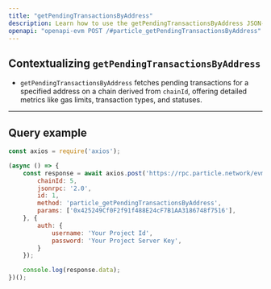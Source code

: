 ```yaml
---
title: "getPendingTransactionsByAddress"
description: Learn how to use the getPendingTransactionsByAddress JSON-RPC method.
openapi: "openapi-evm POST /#particle_getPendingTransactionsByAddress"
---
```


## Contextualizing `getPendingTransactionsByAddress`

- `getPendingTransactionsByAddress` fetches pending transactions for a specified address on a chain derived from `chainId`, offering detailed metrics like gas limits, transaction types, and statuses.

***

## Query example

```javascript JavaScript
const axios = require('axios');

(async () => {
    const response = await axios.post('https://rpc.particle.network/evm-chain', {
        chainId: 5,
        jsonrpc: '2.0',
        id: 1,
        method: 'particle_getPendingTransactionsByAddress',
        params: ['0x425249Cf0F2f91f488E24cF7B1AA3186748f7516'],
    }, {
        auth: {
            username: 'Your Project Id',
            password: 'Your Project Server Key',
        }
    });

    console.log(response.data);
})();
```